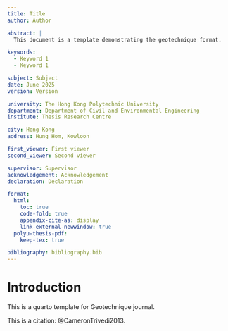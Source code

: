 ```yaml
---
title: Title
author: Author

abstract: |
  This document is a template demonstrating the geotechnique format.

keywords:
  - Keyword 1
  - Keyword 1

subject: Subject
date: June 2025
version: Version

university: The Hong Kong Polytechnic University
department: Department of Civil and Environmental Engineering
institute: Thesis Research Centre

city: Hong Kong
address: Hung Hom, Kowloon

first_viewer: First viewer
second_viewer: Second viewer

supervisor: Supervisor
acknowledgement: Acknowledgement
declaration: Declaration

format:
  html:
    toc: true
    code-fold: true
    appendix-cite-as: display
    link-external-newwindow: true
  polyu-thesis-pdf:
    keep-tex: true

bibliography: bibliography.bib
---
```


# Introduction {#sec-intro}

This is a quarto template for Geotechnique journal.

This is a citation: @CameronTrivedi2013.
